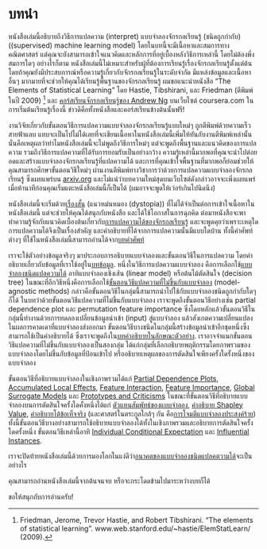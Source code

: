 # บทนำ {#intro}

หนังสือเล่มนี้อธิบายถึงวิธีการแปลความ (interpret) แบบจำลองจักรกลเรียนรู้ (ชนิดถูกกำกับ) ((supervised) machine learning model)
โดยในบทนี้จะมีเนื้อหาและสมการทางคณิตศาสตร์ แต่คุณจะยังสามารถเข้าใจแนวคิดและหลักการที่อยู่เบื้องหลังวิธีการเหล่านี้ โดยไม่ต้องพึ่งสมการใดๆ
อย่างไรก็ตาม หนังสือเล่มนี้ไม่เหมาะสำหรับผู้ที่ต้องการเรียนรู้เรื่องจักรกลเรียนรู้ตั้งแต่ต้น
โดยถ้าคุณยังมีประสบการณ์หรือความรู้เกี่ยวกับจักรกลเรียนรู้ในระดับจำกัด มีแหล่งข้อมูลและเนื้อหาอื่นๆ มากมายที่จะช่วยให้คุณได้เรียนรู้พื้นฐานของจักรกลเรียนรู้
ผมขอแนะนำหนังสือ "The Elements of Statistical Learning" โดย Hastie, Tibshirani, และ Friedman (ตีพิมพ์ในปี 2009) [^Hastie] และ
[คอร์สเรียนจักรกลเรียนรู้ของ Andrew Ng](https://www.coursera.org/learn/machine-learning) บนเว็บไซต์ coursera.com ในการเริ่มต้นเรียนรู้เรื่องนี้
ข่าวดีคือทั้งหนังสือและคอร์สเรียนข้างต้นนั้นฟรี!

งานวิจัยเกี่ยวกับขั้นตอนวิธีการแปลความแบบจำลองจักรกลเรียนรู้แบบใหม่ๆ ถูกตีพิมพ์ด้วยความเร็วสายฟ้าแลบ
แทบจะเป็นไปไม่ได้เลยที่จะเขียนเนื้อหาในหนังสือเล่มนี้เพิ่มให้ทันกับงานตีพิมพ์เหล่านั้น
นั่นคือเหตุผลว่าทำไมหนังสือเล่มนี้จะไม่พูดถึงวิธีการใหม่ๆ แต่จะพูดถึงพื้นฐานและแนวคิดของการแปลความ
รวมถึงวิธีการแปลความที่ได้รับการยอมรับเป็นอย่างกว้าง
ความรู้เหล่านี้มากพอที่คุณจะนำไปต่อยอดและสร้างแบบจำลองจักรกลเรียนรู้ที่แปลความได้
และการที่คุณเข้าใจพื้นฐานที่มากพอก็ย่อมช่วยให้คุณสามารถศึกษาขั้นตอนวิธีใหม่ๆ
ผ่านงานตีพิมพ์ทางวิชาการว่าด้วยการแปลความแบบจำลองจักรกลเรียนรู้ ซึ่งเผยแพร่บน [arxiv.org](https://arxiv.org/)
และไม่แน่ว่าบทความใหม่สุดบนเว็บไซต์ดังกล่าวอาจจะเพิ่งเผยแพร่เมื่อห้านาทีก่อนคุณเริ่มแตะหนังสือเล่มนี้ก็เป็นได้
(ผมอาจจะพูดให้เว่อร์เกินไปนิดนึง)

หนังสือเล่มนี้จะเริ่มด้วย[เรื่องสั้น](#storytime) (แนวหม่นหมอง (dystopia)) ที่ไม่ได้จำเป็นต่อการเข้าใจเนื้อหาในหนังสือเล่มนี้ แต่จะช่วยให้คุณได้สนุกกับหนังสือ และได้ใช้โอกาสในการฉุกคิด
ต่อมาหนังสือจะพาทำความรู้จักกับแนวคิดเบื้องต้นเกี่ยวกับ[การแปลความได้ของจักรกลเรียนรู้](#interpretability)
และจะพูดคุยว่าเพราะเหตุใดการแปลความได้จึงเป็นเรื่องสำคัญ และคำอธิบายที่ได้จากการแปลความนั้นมีแบบใดบ้าน
ทั้งนี้คำศัพท์ต่างๆ ที่ใช้ในหนังสือเล่มนี้สามารถอ่านได้จาก[บทคำศัพท์](#terminology)

เราจะใช้ตัวอย่างข้อมูลจริงๆ มาประกอบการอธิบายแบบจำลองและขั้นตอนวิธีในการแปลความ โดยคำอธิบายเกี่ยวกับข้อมูลที่เราใช้อยู่ใน[บทข้อมูล](#data).
หนึ่งในวิธีการแปลความแบบจำลอง คือการเลือกใช้[แบบจำลองชนิดแปลความได้](#simple) อาทิแบบจำลองเชิงเส้น (linear model) หรือต้นไม้ตัดสินใจ (decision tree)
ในขณะที่อีกวิธีหนึ่งคือการเลือกใช้[ขั้นตอนวิธีแปลความที่ไม่ขึ้นกับแบบจำลอง](#agnostic) (model-agnostic methods) กล่าวคือขั้นตอนวิธีในกลุ่มนี้สามารถนำไปใช้กับแบบจำลองชนิดถูกกำกับใดๆ ก็ได้
ในบทว่าด้วยขั้นตอนวิธีแปลความที่ไม่ขึ้นกับแบบจำลอง เราจะพูดถึงขั้นตอนวิธีอย่างเช่น partial dependence plot และ permutation feature importance
ซึ่งโดยหลักแล้วขั้นตอนวิธีในกลุ่มนี้ทำงานด้วยการทดลองเปลี่ยนข้อมูลนำเข้า (input) สู่แบบจำลอง แล้วสังเกตความเปลี่ยนแปลงในผลการคาดเดาที่แบบจำลองส่งออกมา
ขั้นตอนวิธีบางชนิดในกลุ่มนี้สร้างข้อมูลนำเข้าอีกชุดหนึ่งซึ่งสามารถใช้เป็นคำอธิบายได้ ซึ่งเราจะพูดถึงใน[บทคำอธิบายในลักษณะตัวอย่าง](#example-based).
เราอาจจำแนกขั้นตอนวิธีแปลความที่ไม่ขึ้นกับแบบจำลองเป็นสองกลุ่ม ได้แก่กลุ่มที่เลือกอธิบายพฤติกรรมโดยภาพรวมของแบบจำลองโดยไม่ขึ้นกับข้อมูลที่ป้อนเข้าไป หรืออธิบายเหตุผลของการตัดสินใจเพียงครั้งใดรั้งหนึ่งของแบบจำลอง

ขั้นตอนวิธีที่อธิบายแบบจำลองในเชิงภาพรวมได้แก่ [Partial Dependence Plots](#pdp), [Accumulated Local Effects](#ale), [Feature Interaction](#interaction), [Feature Importance](#feature-importance), [Global Surrogate Models](#global) และ [Prototypes and Criticisms](#proto)
ในชณะที่ขั้นตอนวิธีที่อธิบายแบบจำลองบนการตัดสินใจครั้งใดคั้งหนึ่งได้แก่ [ตัวแทนสัมพัทธ์ของแบบจำลอง](#lime), [คำอธิบาย Shapley Value](#shapley), [คำอธิบายโต้ข้อเท็จจริง](#counterfactual) (และศาสตร์ในตระกูลใกล้ๆ กัน คือ[การโจมตีแบบจำลองประสงค์ร้าย](#adversarial))
ทั้งนี้ขั้นตอนวิธีบางอย่างสามารถใช้อธิบายแบบจำลองได้ทั้งในเชิงภาพรวมและอธิบายการตัดสินใจครั้งใดครั้งหนึ่ง ขั้นตอนวิธีเหล่านี้อาทิ [Individual Conditional Expectation](#ice) และ [Influential Instances](#influential).

เราจะปิดท้ายหนังสือเล่มนี้ด้วยการมองโลกในแง่ดีว่า[อนาคตของแบบจำลองชนิดแปลคตวามได้](#future)จะเป็นอย่างไร

คุณสามารถอ่านหนังสือเล่มนี้จากต้นจนจบ หรือจะกระโดดข้ามไปมาระหว่างบทก็ได้

ขอให้สนุกกับการอ่านครับ!

[^Hastie]: Friedman, Jerome, Trevor Hastie, and Robert Tibshirani. "The elements of statistical learning". www.web.stanford.edu/~hastie/ElemStatLearn/  (2009).
